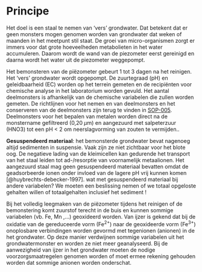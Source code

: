 # Principe

```{=html}
<!--
Korte omschrijving van de principes waarop het protocol gebaseerd is.
Bv principe achter het nemen van mengmonsters, principe achter visueel inschatten van de bedekking van een plant, ...
-->
```
Het doel is een staal te nemen van 'vers' grondwater.
Dat betekent dat er geen monsters mogen genomen worden van grondwater dat weken of maanden in het meetpunt stil staat.
De groei van micro-organismen zorgt er immers voor dat grote hoeveelheden metabolieten in het water accumuleren.
Daarom wordt de wand van de piezometer eerst gereinigd en daarna wordt het water uit de piezometer weggepompt.

Het bemonsteren van de piëzometer gebeurt 1 tot 3 dagen na het reinigen.
Het 'vers' grondwater wordt opgepompt.
De zuurtegraad (pH) en geleidbaarheid (EC) worden op het terrein gemeten en de recipiënten voor chemische analyse in het laboratorium worden gevuld.
Het aantal deelmonsters is afhankelijk van de chemische variabelen die zullen worden gemeten.
De richtlijnen voor het nemen en van deelmonsters en het conserveren van de deelmonsters zijn terug te vinden in [SOP-005](https://sites.google.com/inbo.be/veldprotocollen/standaard-veld-procedures-svp/0-generiek).
Deelmonsters voor het bepalen van metalen worden direct na de monstername gefiltreerd (0,20 $\mu$m) en aangezuurd met salpeterzuur (HNO3) tot een pH \< 2 om neerslagvorming van zouten te vermijden..

**Gesuspendeerd materiaal**: het bemonsterde grondwater bevat nagenoeg altijd sedimenten in suspensie.
Vaak zijn ze niet zichtbaar voor het blote oog.
De negatieve lading van de kleimicellen kan gedurende het transport van het staal leiden tot ad-/resorptie van voornamelijk metaalionen.
Het aangezuurd staal mag geen gesuspendeerd materiaal bevatten omdat de geadsorbeerde ionen onder invloed van de lagere pH vrij kunnen komen [@huybrechts-debecker-1997].
wat met gesuspendeerd materiaal bij andere variabelen?
We moeten een beslissing nemen of we totaal opgeloste gehalten willen of totaalgehalten inclusief het sediment !

Bij het volledig leegmaken van de piëzometer tijdens het reinigen of de bemonstering komt zuurstof terecht in de buis en kunnen sommige variabelen (vb. Fe, Mn ,...) geoxideerd worden.
Van ijzer is gekend dat bij de oxidatie van de gereduceerde vorm (Fe^2+^) naar de geoxideerde vorm (Fe^3+^) onoplosbare verbindingen worden gevormd met tegenionen (anionen) in de het grondwater.
Op deze manier verdwijnen sommige variabelen uit het grondwatermonster en worden ze niet meer geanalyseerd.
Bij de aanwezigheid van ijzer in het grondwater moeten de nodige voorzorgsmaatregelen genomen worden of moet ermee rekening gehouden worden dat sommige anionen worden onderschat.

<!-- ook tijdens het transport in niet aangezuurde deelrecipiënten (bv. voor bepalen van anionen en kationen op IC) kunnen ijzerneerslagen gevormd worden waardoor de anionen worden onderschat (hoe gaan we hiermee om?) ???? -->
